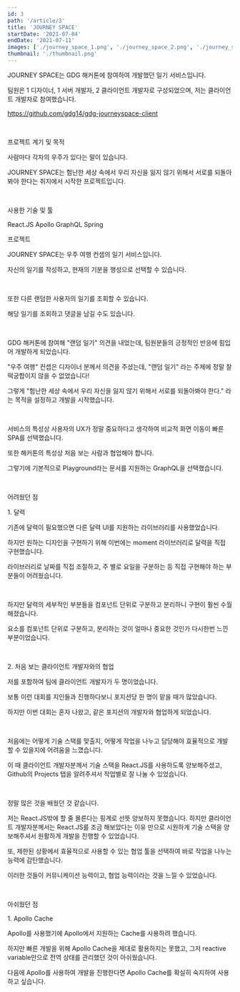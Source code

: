 ```yaml
---
id: 3
path: '/article/3'
title: 'JOURNEY SPACE'
startDate: '2021-07-04'
endDate: '2021-07-11'
images: ['./journey_space_1.png', './journey_space_2.png', './journey_space_3.png', './journey_space_4.png']
thumbnail: './thumbnail.png'
---
```



JOURNEY SPACE는 GDG 해커톤에 참여하여 개발했던 일기 서비스입니다.

팀원은 1 디자이너, 1 서버 개발자, 2 클라이언트 개발자로 구성되었으며, 저는 클라이언트 개발자로 참여했습니다.

https://github.com/gdg14/gdg-journeyspace-client

<br />

<MainHeader>프로젝트 계기 및 목적</MainHeader>

사람마다 각자의 우주가 있다는 말이 있습니다.

JOURNEY SPACE는 험난한 세상 속에서 우리 자신을 잃지 않기 위해서 서로를 되돌아봐야 한다는 취지에서 시작한 프로젝트입니다.

<br />

<MainHeader>사용한 기술 및 툴</MainHeader>

<CustomListWrapper>
  <CustomListItem>React.JS</CustomListItem>
  <CustomListItem>Apollo</CustomListItem>
  <CustomListItem>GraphQL</CustomListItem>
  <CustomListItem>Spring</CustomListItem>
</CustomListWrapper>

<br />

<MainHeader>프로젝트</MainHeader>

JOURNEY SPACE는 우주 여행 컨셉의 일기 서비스입니다.

자신의 일기를 작성하고, 현재의 기분을 행성으로 선택할 수 있습니다.

<br />

또한 다른 랜덤한 사용자의 일기를 조회할 수 있습니다.

해당 일기를 조회하고 댓글을 남길 수도 있습니다.

<br />

GDG 해커톤에 참여해 "랜덤 일기" 의견을 내었는데, 팀원분들의 긍정적인 반응에 힘입어 개발하게 되었습니다.

"우주 여행" 컨셉은 디자이너 분께서 의견을 주셨는데, "랜덤 일기" 라는 주제에 정말 찰떡궁합이지 않을 수 없었습니다!

그렇게 "험난한 세상 속에서 우리 자신을 잃지 않기 위해서 서로를 되돌아봐야 한다." 라는 목적을 설정하고 개발을 시작했습니다.

<br />

서비스의 특성상 사용자의 UX가 정말 중요하다고 생각하여 비교적 화면 이동이 빠른 SPA를 선택했습니다.

또한 해커톤의 특성상 처음 보는 사람과 협업해야 합니다.

그렇기에 기본적으로 Playground라는 문서를 지원하는 GraphQL을 선택했습니다.

<br />

<MainHeader>어려웠던 점</MainHeader>

<SubHeader>1. 달력</SubHeader>

기존에 달력이 필요했으면 다른 달력 UI를 지원하는 라이브러리를 사용했었습니다.

하지만 원하는 디자인을 구현하기 위해 이번에는 moment 라이브러리로 달력을 직접 구현했습니다.

라이브러리로 날짜를 직접 조절하고, 주 별로 요일을 구분하는 등 직접 구현해야 하는 부분들이 어려웠습니다.

<br />

하지만 달력의 세부적인 부분들을 컴포넌트 단위로 구분하고 분리하니 구현이 훨씬 수월해졌습니다.

요소를 컴포넌트 단위로 구분하고, 분리하는 것이 얼마나 중요한 것인가 다시한번 느낀 부분이었습니다.

<br />

<SubHeader>2. 처음 보는 클라이언트 개발자와의 협업</SubHeader>

저를 포함하여 팀에 클라이언트 개발자가 두 명이었습니다.

보통 이런 대회를 지인들과 진행하다보니 포지션당 한 명이 맡을 때가 많았습니다.

하지만 이번 대회는 혼자 나왔고, 같은 포지션의 개발자와 협업하게 되었습니다.

<br />

처음에는 어떻게 기술 스택를 맞출지, 어떻게 작업을 나누고 담당해야 효율적으로 개발할 수 있을지에 어려움을 느꼈습니다.

이 때 클라이언트 개발자분께서 기술 스택을 React.JS를 사용하도록 양보해주셨고, Github의 Projects 탭을 알려주셔서 작업별로 잘 나눌 수 있었습니다.

<br />

정말 많은 것을 배웠던 것 같습니다.

저는 React.JS밖에 할 줄 몰른다는 핑계로 선뜻 양보하지 못했습니다. 하지만 클라이언트 개발자분께서는 React.JS를 조금 해보았다는 이유 만으로 시원하게 기술 스택을 양보해주셔서 원활하게 개발을 진행할 수 있었습니다.

또, 제한된 상황에서 효율적으로 사용할 수 있는 협업 툴을 선택하여 바로 작업을 나누는 능력에 감탄했습니다.

이러한 것들이 커뮤니케이션 능력이고, 협업 능력이라는 것을 느낄 수 있었습니다.

<br />

<MainHeader>아쉬웠던 점</MainHeader>

<SubHeader>1. Apollo Cache</SubHeader>

Apollo를 사용했기에 Apollo에서 지원하는 Cache를 사용하려 했습니다.

하지만 빠른 개발을 위해 Apollo Cache을 제대로 활용하지는 못했고, 그저 reactive variable만으로 전역 상태를 관리했던 것이 아쉬웠습니다.

다음에 Apollo를 사용하여 개발을 진행한다면 Apollo Cache를 확실히 숙지하여 사용하고 싶습니다.
